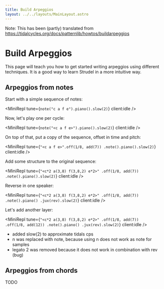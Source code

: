 ```yaml
---
title: Build Arpeggios
layout: ../../layouts/MainLayout.astro
---
```



Note: This has been (partly) translated from https://tidalcycles.org/docs/patternlib/howtos/buildarpeggios

# Build Arpeggios

This page will teach you how to get started writing arpeggios using different techniques. It is a good way to learn Strudel in a more intuitive way.

## Arpeggios from notes

Start with a simple sequence of notes:

<MiniRepl tune={`note("c a f e").piano().slow(2)`} client:idle />

Now, let's play one per cycle:

<MiniRepl tune={`note("<c a f e>").piano().slow(2)`} client:idle />

On top of that, put a copy of the sequence, offset in time and pitch:

<MiniRepl
  tune={`"<c a f e>".off(1/8, add(7))
  .note().piano().slow(2)`}
  client:idle
/>

Add some structure to the original sequence:

<MiniRepl
  tune={`"<c*2 a(3,8) f(3,8,2) e*2>"
  .off(1/8, add(7))
  .note().piano().slow(2)`}
  client:idle
/>

Reverse in one speaker:

<MiniRepl
  tune={`"<c*2 a(3,8) f(3,8,2) e*2>"
  .off(1/8, add(7))
  .note().piano()
  .jux(rev).slow(2)`}
  client:idle
/>

Let's add another layer:

<MiniRepl
  tune={`"<c*2 a(3,8) f(3,8,2) e*2>"
  .off(1/8, add(7))
  .off(1/8, add(12))
  .note().piano()
  .jux(rev).slow(2)`}
  client:idle
/>

- added slow(2) to approximate tidals cps
- n was replaced with note, because using n does not work as note for samples
- legato 2 was removed because it does not work in combination with rev (bug)

## Arpeggios from chords

TODO
